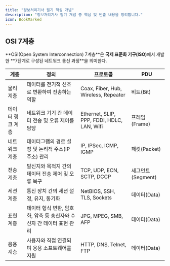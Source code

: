 ```yaml
---
title: "정보처리기사 필기 핵심 개념"
description: "정보처리기사 필기 개념 중 핵심 및 빈출 내용을 정리합니다."
icon: BookMarked
---
```


## OSI 7계층

<Callout title="정의">
  **OSI(Open System Interconnection) 7계층**은
  <strong>국제 표준화 기구(ISO)</strong>에서 개발한 **7단계로 구성된 네트워크 통신
  과정**을 의미한다.
</Callout>

| 계층             | 정의                                                                  | 프로토콜                                   | PDU               |
| ---------------- | --------------------------------------------------------------------- | ------------------------------------------ | ----------------- |
| 물리 계층        | 데이터를 전기적 신호로 변환하여 전송하는 역할                         | Coax, Fiber, Hub, Wireless, Repeater       | 비트(Bit)         |
| 데이터 링크 계층 | 네트워크 기기 간 데이터 전송 및 오류 제어를 담당                      | Ethernet, SLIP, PPP, FDDI, HDLC, LAN, Wifi | 프레임(Frame)     |
| 네트워크 계층    | 데이터그램의 경로 설정 및 논리적 주소(IP 주소) 관리                   | IP, IPSec, ICMP, IGMP                      | 패킷(Packet)      |
| 전송 계층        | 발신지와 목적지 간의 데이터 전송 제어 및 오류 복구                    | TCP, UDP, ECN, SCTP, DCCP                  | 세그먼트(Segment) |
| 세션 계층        | 통신 장치 간의 세션 설정, 유지, 동기화                                | NetBIOS, SSH, TLS, Sockets                 | 데이터(Data)      |
| 표현 계층        | 데이터 형식 변환, 암호화, 압축 등 송신자와 수신자 간 데이터 표현 관리 | JPG, MPEG, SMB, AFP                        | 데이터(Data)      |
| 응용 계층        | 사용자와 직접 연결되며 응용 소프트웨어를 지원                         | HTTP, DNS, Telnet, FTP                     | 데이터(Data)      |

<br />
